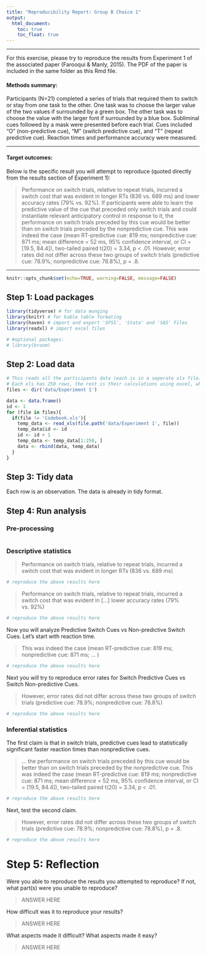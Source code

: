 ```yaml
---
title: "Reproducibility Report: Group B Choice 1"
output:
  html_document:
    toc: true
    toc_float: true
---
```


-------

For this exercise, please try to reproduce the results from Experiment 1 of the associated paper (Farooqui & Manly, 2015). The PDF of the paper is included in the same folder as this Rmd file. 

#### Methods summary: 

Participants (N=21) completed a series of trials that required them to switch or stay from one task to the other. One task was to choose the larger value of the two values if surrounded by a green box. The other task was to choose the value with the larger font if surrounded by a blue box. Subliminal cues followed by a mask were presented before each trial. Cues included "O" (non-predictive cue), "M" (switch predictive cue), and "T" (repeat predictive cue). Reaction times and performance accuracy were measured.

------

#### Target outcomes: 

Below is the specific result you will attempt to reproduce (quoted directly from the results section of Experiment 1):

> Performance on switch trials, relative to repeat trials, incurred a switch cost that was evident in longer RTs (836 vs. 689 ms) and lower accuracy rates (79% vs. 92%). If participants were able to learn the predictive value of the cue that preceded only switch trials and could instantiate relevant anticipatory control in response to it, the performance on switch trials preceded by this cue would be better than on switch trials preceded by the nonpredictive cue. This was indeed the case (mean RT-predictive cue: 819 ms; nonpredictive cue: 871 ms; mean difference = 52 ms, 95% confidence interval, or CI = [19.5, 84.4]), two-tailed paired t(20) = 3.34, p < .01. However, error rates did not differ across these two groups of switch trials (predictive cue: 78.9%; nonpredictive cue: 78.8%), p = .8.

------

```r
knitr::opts_chunk$set(echo=TRUE, warning=FALSE, message=FALSE)
```

## Step 1: Load packages

```r
library(tidyverse) # for data munging
library(knitr) # for kable table formating
library(haven) # import and export 'SPSS', 'Stata' and 'SAS' Files
library(readxl) # import excel files

# #optional packages:
# library(broom)
```

## Step 2: Load data

```r
# This reads all the participants data (each is in a seperate xls file) in and combines them into one dataframe
# Each xls has 250 rows, the rest is their calculations using excel, which we don't want in the data
files <- dir('data/Experiment 1')

data <- data.frame()
id <- 1
for (file in files){
  if(file != 'Codebook.xls'){
    temp_data <- read_xls(file.path('data/Experiment 1', file))
    temp_data$id <- id
    id <- id + 1
    temp_data <- temp_data[1:250, ]
    data <- rbind(data, temp_data)
  }
}
```

## Step 3: Tidy data

Each row is an observation. The data is already in tidy format.

## Step 4: Run analysis

### Pre-processing

```r

```

### Descriptive statistics

> Performance on switch trials, relative to repeat trials, incurred a switch cost that was evident in longer RTs (836 vs. 689 ms) 

```r
# reproduce the above results here

```

> Performance on switch trials, relative to repeat trials, incurred a switch cost that was evident in [...] lower accuracy rates (79% vs. 92%)

```r
# reproduce the above results here

```

Now you will analyze Predictive Switch Cues vs Non-predictive Switch Cues. Let's start with reaction time.

> This was indeed the case (mean RT-predictive cue: 819 ms; nonpredictive cue: 871 ms; ... )

```r
# reproduce the above results here

```

Next you will try to reproduce error rates for Switch Predictive Cues vs Switch Non-predictive Cues.

> However, error rates did not differ across these two groups of switch trials (predictive cue: 78.9%; nonpredictive cue: 78.8%)

```r
# reproduce the above results here

```

### Inferential statistics

The first claim is that in switch trials, predictive cues lead to statistically significant faster reaction times than nonpredictive cues.

> ... the performance on switch trials preceded by this cue would be better than on switch trials preceded by the nonpredictive cue. This was indeed the case (mean RT-predictive cue: 819 ms; nonpredictive cue: 871 ms; mean difference = 52 ms, 95% confidence interval, or CI = [19.5, 84.4]), two-tailed paired t(20) = 3.34, p < .01.

```r
# reproduce the above results here

```

Next, test the second claim.

> However, error rates did not differ across these two groups of switch trials (predictive cue: 78.9%; nonpredictive cue: 78.8%), p = .8.

```r
# reproduce the above results here

```

# Step 5: Reflection

Were you able to reproduce the results you attempted to reproduce? If not, what part(s) were you unable to reproduce?

> ANSWER HERE

How difficult was it to reproduce your results? 

> ANSWER HERE

What aspects made it difficult? What aspects made it easy?

> ANSWER HERE
